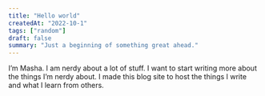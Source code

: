 ```yaml
---
title: "Hello world"
createdAt: "2022-10-1"
tags: ["random"]
draft: false
summary: "Just a beginning of something great ahead."
---
```


I’m Masha. I am nerdy about a lot of stuff. I want to start writing more about the things I’m nerdy about. I made this blog site to host the things I write and what I learn from others.
